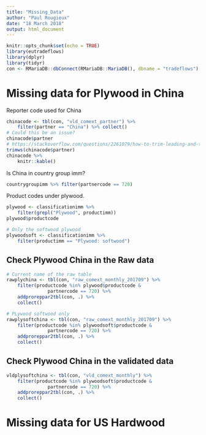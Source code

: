 ```yaml
---
title: "Missing_Data"
author: "Paul Rougieux"
date: "18 March 2018"
output: html_document
---
```


```r
knitr::opts_chunk$set(echo = TRUE)
library(eutradeflows)
library(dplyr)
library(tidyr)
con <- RMariaDB::dbConnect(RMariaDB::MariaDB(), dbname = "tradeflows")
```


# Missing data for Plywood in China
Reporter code used for China
```r
chinacode <- tbl(con, "vld_comext_partner") %>% 
    filter(partner == "China") %>% collect()
# Could this be an issue?
chinacode$partner
# https://stackoverflow.com/questions/2261079/how-to-trim-leading-and-trailing-whitespace-in-r
trimws(chinacode$partner)
chinacode %>% 
    knitr::kable()
```

Is China in country group imm?
```r
countrygroupimm %>% filter(partnercode == 720)
```


Product codes under plywood.
```r
plywood <- classificationimm %>% 
    filter(grepl("Plywood", productimm))
plywood$productcode

# Only the softwood plywood
plywoodsoft <- classificationimm %>% 
    filter(productimm == "Plywood: softwood")
```

## Check Plywood China in the Raw data
```r
# Current name of the raw table
rawplychina <- tbl(con, "raw_comext_monthly_201709") %>% 
    filter(productcode %in% plywood$productcode & 
               partnercode == 720) %>% 
    addproreppar2tbl(con, .) %>% 
    collect()

# PLywood softwood only
rawplysoftchina <- tbl(con, "raw_comext_monthly_201709") %>% 
    filter(productcode %in% plywoodsoft$productcode & 
               partnercode == 720) %>% 
    addproreppar2tbl(con, .) %>% 
    collect()

```


## Check Plywood China in the validated data
```r
vldplysoftchina <- tbl(con, "vld_comext_monthly") %>% 
    filter(productcode %in% plywoodsoft$productcode & 
               partnercode == 720) %>% 
    addproreppar2tbl(con, .) %>% 
    collect()

```


# Missing data for US Hardwood

```r

```

